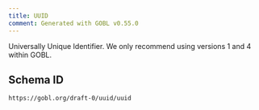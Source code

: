 ```yaml
---
title: UUID
comment: Generated with GOBL v0.55.0
---
```


Universally Unique Identifier. We only recommend using versions 1 and 4 within GOBL.

## Schema ID

`https://gobl.org/draft-0/uuid/uuid`

